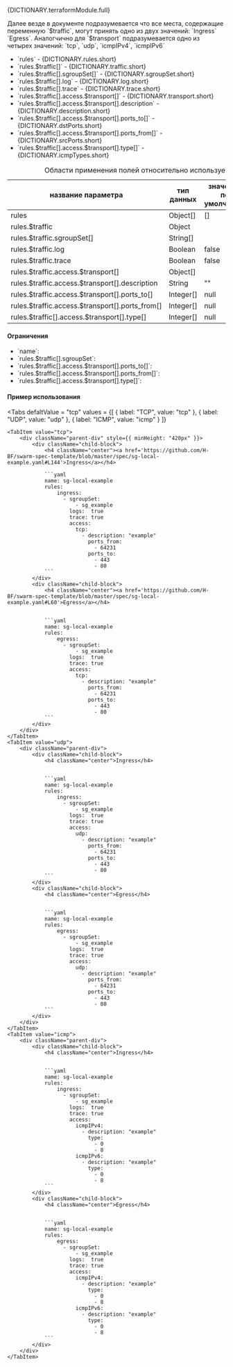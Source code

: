 
<div className="paragraph">
  <p>{DICTIONARY.terraformModule.full}</p>
</div>
<div className="paragraph">
  Далее везде в документе подразумевается что все места, содержащие переменную `$traffic`, могут принять одно из двух
  значений: `Ingress` `Egress`. Аналогчично для `$transport` подразумевается одно из четырех значений: `tcp`, `udp`,
  `icmpIPv4`, `icmpIPv6`
</div>
<ul>
  <li className="text-justify">`rules` - {DICTIONARY.rules.short}</li>
  <li className="text-justify">`rules.$traffic[]` - {DICTIONARY.traffic.short}</li>
  <li className="text-justify">`rules.$traffic[].sgroupSet[]` - {DICTIONARY.sgroupSet.short}</li>
  <li className="text-justify">`rules.$traffic[].log` - {DICTIONARY.log.short}</li>
  <li className="text-justify">`rules.$traffic[].trace` - {DICTIONARY.trace.short}</li>
  <li className="text-justify">`rules.$traffic[].access.$transport[]` - {DICTIONARY.transport.short}</li>
  <li className="text-justify">`rules.$traffic[].access.$transport[].description` - {DICTIONARY.description.short}</li>
  <li className="text-justify">`rules.$traffic[].access.$transport[].ports_to[]` - {DICTIONARY.dstPorts.short}</li>
  <li className="text-justify">`rules.$traffic[].access.$transport[].ports_from[]` - {DICTIONARY.srcPorts.short}</li>
  <li className="text-justify">`rules.$traffic[].access.$transport[].type[]` - {DICTIONARY.icmpTypes.short}</li>
</ul>

<div className="scrollable-x">
  <table>
    <caption>Области применения полей относительно используемого протокола</caption>
    <thead>
      <tr>
        <th rowSpan="2">название параметра</th>
        <th rowSpan="2">тип данных</th>
        <th rowSpan="2">значение по умолчанию</th>
        <th colSpan="3">transport*</th>
      </tr>
      <tr>
        <th>TCP</th>
        <th>UDP</th>
        <th>ICMP</th>
      </tr>
    </thead>
    <tbody>
      <tr>
        <td>rules</td>
        <td>Object[]</td>
        <td>[]</td>
        <td className="green center">✔</td>
        <td className="green center">✔</td>
        <td className="green center">✔</td>
      </tr>
      <tr>
        <td>rules.$traffic</td>
        <td>Object</td>
        <td></td>
        <td className="green center">✔</td>
        <td className="green center">✔</td>
        <td className="green center">✔</td>
      </tr>
      <tr>
        <td>rules.$traffic.sgroupSet[]</td>
        <td>String[]</td>
        <td></td>
        <td className="green center">✔</td>
        <td className="green center">✔</td>
        <td className="green center">✔</td>
      </tr>
      <tr>
        <td>rules.$traffic.log</td>
        <td>Boolean</td>
        <td>false</td>
        <td className="green center">✔</td>
        <td className="green center">✔</td>
        <td className="green center">✔</td>
      </tr>
      <tr>
        <td>rules.$traffic.trace</td>
        <td>Boolean</td>
        <td>false</td>
        <td className="green center">✔</td>
        <td className="green center">✔</td>
        <td className="green center">✔</td>
      </tr>
      <tr>
        <td>rules.$traffic.access.$transport[]</td>
        <td>Object[]</td>
        <td></td>
        <td className="green center">✔</td>
        <td className="green center">✔</td>
        <td className="green center">✔</td>
      </tr>
      <tr>
        <td>rules.$traffic.access.$transport[].description</td>
        <td>String</td>
        <td>&quot;&quot;</td>
        <td className="green center">✔</td>
        <td className="green center">✔</td>
        <td className="green center">✔</td>
      </tr>
      <tr>
        <td>rules.$traffic.access.$transport[].ports_to[]</td>
        <td>Integer[]</td>
        <td>null</td>
        <td className="green center">✔</td>
        <td className="green center">✔</td>
        <td className="green center"></td>
      </tr>
      <tr>
        <td>rules.$traffic.access.$transport[].ports_from[]</td>
        <td>Integer[]</td>
        <td>null</td>
        <td className="green center">✔</td>
        <td className="green center">✔</td>
        <td className="green center"></td>
      </tr>
      <tr>
        <td>rules.$traffic[].access.$transport[].type[]</td>
        <td>Integer[]</td>
        <td>null</td>
        <td className="green center"></td>
        <td className="green center"></td>
        <td className="green center">✔</td>
      </tr>
    </tbody>
  </table>
</div>

<h4 className="custom-heading">Ограничения</h4>

<ul>
  <li>
    `name`:
    <Restrictions data={RESTRICTIONS.name} />
  </li>
  <li>
    `rules.$traffic[].sgroupSet`:
    <Restrictions data={RESTRICTIONS.sgroupSet} />
  </li>
  <li>
    `rules.$traffic[].access.$transport[].ports_to[]`:
    <Restrictions data={RESTRICTIONS.dstPorts} />
  </li>
  <li>
    `rules.$traffic[].access.$transport[].ports_from[]`:
    <Restrictions data={RESTRICTIONS.srcPorts} />
  </li>
  <li>
    `rules.$traffic[].access.$transport[].type[]`:
    <Restrictions data={RESTRICTIONS.icmpType} />
  </li>
</ul>

<h4 className="custom-heading"> Пример использования </h4>

<Tabs
    defaltValue = "tcp"
    values = {[
        { label: "TCP", value: "tcp" },
        { label: "UDP", value: "udp" },
        { label: "ICMP", value: "icmp" }
    ]}
>
    <TabItem value="tcp">
        <div className="parent-div" style={{ minHeight: "420px" }}>
            <div className="child-block">
                <h4 className="center"><a href='https://github.com/H-BF/swarm-spec-template/blob/master/spec/sg-local-example.yaml#L144'>Ingress</a></h4>

                ```yaml
                name: sg-local-example
                rules:
                    ingress:
                      - sgroupSet:
                          - sg_example
                        logs:  true
                        trace: true
                        access:
                          tcp:
                            - description: "example"
                              ports_from:
                                - 64231
                              ports_to:
                                - 443
                                - 80
                ```
            </div>
            <div className="child-block">
                <h4 className="center"><a href='https://github.com/H-BF/swarm-spec-template/blob/master/spec/sg-local-example.yaml#L60'>Egress</a></h4>


                ```yaml
                name: sg-local-example
                rules:
                    egress:
                      - sgroupSet:
                          - sg_example
                        logs:  true
                        trace: true
                        access:
                          tcp:
                            - description: "example"
                              ports_from:
                                - 64231
                              ports_to:
                                - 443
                                - 80
                ```
            </div>
        </div>
    </TabItem>
    <TabItem value="udp">
        <div className="parent-div">
            <div className="child-block">
                <h4 className="center">Ingress</h4>


                ```yaml
                name: sg-local-example
                rules:
                    ingress:
                      - sgroupSet:
                          - sg_example
                        logs:  true
                        trace: true
                        access:
                          udp:
                            - description: "example"
                              ports_from:
                                - 64231
                              ports_to:
                                - 443
                                - 80
                ```
            </div>
            <div className="child-block">
                <h4 className="center">Egress</h4>


                ```yaml
                name: sg-local-example
                rules:
                    egress:
                      - sgroupSet:
                          - sg_example
                        logs:  true
                        trace: true
                        access:
                          udp:
                            - description: "example"
                              ports_from:
                                - 64231
                              ports_to:
                                - 443
                                - 80
                ```
            </div>
        </div>
    </TabItem>
    <TabItem value="icmp">
        <div className="parent-div">
            <div className="child-block">
                <h4 className="center">Ingress</h4>


                ```yaml
                name: sg-local-example
                rules:
                    ingress:
                      - sgroupSet:
                          - sg_example
                        logs:  true
                        trace: true
                        access:
                          icmpIPv4:
                            - description: "example"
                              type:
                                - 0
                                - 8
                          icmpIPv6:
                            - description: "example"
                              type:
                                - 0
                                - 8
                ```
            </div>
            <div className="child-block">
                <h4 className="center">Egress</h4>


                ```yaml
                name: sg-local-example
                rules:
                    egress:
                      - sgroupSet:
                          - sg_example
                        logs:  true
                        trace: true
                        access:
                          icmpIPv4:
                            - description: "example"
                              type:
                                - 0
                                - 8
                          icmpIPv6:
                            - description: "example"
                              type:
                                - 0
                                - 8
                ```
            </div>
        </div>
    </TabItem>

</Tabs>
